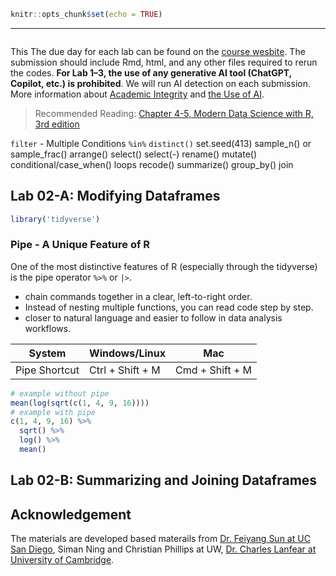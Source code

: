 ```r
knitr::opts_chunk$set(echo = TRUE)
```

---

<!-- start of the main lab content --> 

```r

```


This 
The due day for each lab can be found on the [course wesbite](https://www.yuehaoyu.com/data-analytics-visualization/). The submission should include Rmd, html, and any other files required to rerun the codes. **For Lab 1–3, the use of any generative AI tool (ChatGPT, Copilot, etc.) is prohibited**. We will run AI detection on each submission. More information about [Academic Integrity](https://www.yuehaoyu.com/data-analytics-visualization/syllabus/#academic-integrity) and [the Use of AI](https://www.yuehaoyu.com/data-analytics-visualization/syllabus/#use-of-ai).

> Recommended Reading: [Chapter 4-5, Modern Data Science with R, 3rd edition](https://mdsr-book.github.io/mdsr3e/)



`filter` - Multiple Conditions
`%in%`
`distinct()`
set.seed(413)
sample_n() or sample_frac()
arrange()
select() select(-)
rename()
mutate()
conditional/case_when()
loops
recode()
summarize()
group_by()
join

## Lab 02-A: Modifying Dataframes

```r
library('tidyverse')
```

### Pipe - A Unique Feature of R

One of the most distinctive features of R (especially through the tidyverse) is the pipe operator `%>%` or `|>`.

- chain commands together in a clear, left-to-right order.
- Instead of nesting multiple functions, you can read code step by step.
- closer to natural language and easier to follow in data analysis workflows.

| System        | Windows/Linux    | Mac             |
|---------------|------------------|-----------------|
| Pipe Shortcut | Ctrl + Shift + M | Cmd + Shift + M |

```r
# example without pipe
mean(log(sqrt(c(1, 4, 9, 16))))
# example with pipe
c(1, 4, 9, 16) %>%
  sqrt() %>%
  log() %>%
  mean()
```



## Lab 02-B: Summarizing and Joining Dataframes



## Acknowledgement

The materials are developed based materails from [Dr. Feiyang Sun at UC San Diego](https://fsun.ucsd.edu), Siman Ning and Christian Phillips at UW, [Dr. Charles Lanfear at University of Cambridge](https://clanfear.github.io).
